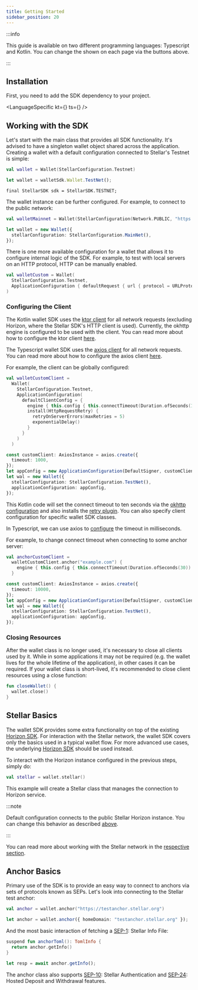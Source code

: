 ```yaml
---
title: Getting Started
sidebar_position: 20
---
```



<LanguageButtons />

:::info

This guide is available on two different programming languages: Typescript and Kotlin. You can change the shown on each page via the buttons above.

:::

## Installation

First, you need to add the SDK dependency to your project.

<LanguageSpecific kt={<KtInstall />} ts={<TsInstall />} />

## Working with the SDK

Let's start with the main class that provides all SDK functionality. It's advised to have a singleton wallet object shared across the application. Creating a wallet with a default configuration connected to Stellar's Testnet is simple:

<CodeExample>

```kotlin
val wallet = Wallet(StellarConfiguration.Testnet)
```

```ts
let wallet = walletSdk.Wallet.TestNet();
```

```flutter
final StellarSDK sdk = StellarSDK.TESTNET;
```

</CodeExample>

The wallet instance can be further configured. For example, to connect to the public network:

<CodeExample>

```kotlin
val walletMainnet = Wallet(StellarConfiguration(Network.PUBLIC, "https://horizon.stellar.org"))
```

```typescript
let wallet = new Wallet({
  stellarConfiguration: StellarConfiguration.MainNet(),
});
```

</CodeExample>

There is one more available configuration for a wallet that allows it to configure internal logic of the SDK. For example, to test with local servers on an HTTP protocol, HTTP can be manually enabled.

<CodeExample>

```kotlin
val walletCustom = Wallet(
  StellarConfiguration.Testnet,
  ApplicationConfiguration { defaultRequest { url { protocol = URLProtocol.HTTP } } }
)
```

</CodeExample>

### Configuring the Client

The Kotlin wallet SDK uses the [ktor client](https://ktor.io/docs/getting-started-ktor-client.html) for all network requests (excluding Horizon, where the Stellar SDK's HTTP client is used). Currently, the okhttp engine is configured to be used with the client. You can read more about how to configure the ktor client [here](https://ktor.io/docs/create-client.html#configure-client).

The Typescript wallet SDK uses the [axios client](https://axios-http.com/docs/intro) for all network requests. You can read more about how to configure the axios client [here](https://axios-http.com/docs/instance).

For example, the client can be globally configured:

<CodeExample>

```kotlin
val walletCustomClient =
  Wallet(
    StellarConfiguration.Testnet,
    ApplicationConfiguration(
      defaultClientConfig = {
        engine { this.config { this.connectTimeout(Duration.ofSeconds(10)) } }
        install(HttpRequestRetry) {
          retryOnServerErrors(maxRetries = 5)
          exponentialDelay()
        }
      }
    )
  )
```

```typescript
const customClient: AxiosInstance = axios.create({
  timeout: 1000,
});
let appConfig = new ApplicationConfiguration(DefaultSigner, customClient);
let wal = new Wallet({
  stellarConfiguration: StellarConfiguration.TestNet(),
  applicationConfiguration: appConfig,
});
```

</CodeExample>

This Kotlin code will set the connect timeout to ten seconds via the [okhttp configuration](https://ktor.io/docs/http-client-engines.html#okhttp) and also installs the [retry plugin](https://ktor.io/docs/client-retry.html). You can also specify client configuration for specific wallet SDK classes.

In Typescript, we can use axios to [configure](https://axios-http.com/docs/req_config) the timeout in milliseconds.

For example, to change connect timeout when connecting to some anchor server:

<CodeExample>

```kotlin
val anchorCustomClient =
  walletCustomClient.anchor("example.com") {
    engine { this.config { this.connectTimeout(Duration.ofSeconds(30)) } }
  }
```

```typescript
const customClient: AxiosInstance = axios.create({
  timeout: 10000,
});
let appConfig = new ApplicationConfiguration(DefaultSigner, customClient);
let wal = new Wallet({
  stellarConfiguration: StellarConfiguration.TestNet(),
  applicationConfiguration: appConfig,
});
```

</CodeExample>

### Closing Resources

After the wallet class is no longer used, it's necessary to close all clients used by it. While in some applications it may not be required (e.g. the wallet lives for the whole lifetime of the application), in other cases it can be required. If your wallet class is short-lived, it's recommended to close client resources using a close function:

<CodeExample>

```kotlin
fun closeWallet() {
  wallet.close()
}
```

</CodeExample>

## Stellar Basics

The wallet SDK provides some extra functionality on top of the existing [Horizon SDK]. For interaction with the Stellar network, the wallet SDK covers only the basics used in a typical wallet flow. For more advanced use cases, the underlying [Horizon SDK] should be used instead.

To interact with the Horizon instance configured in the previous steps, simply do:

<CodeExample>

```kotlin
val stellar = wallet.stellar()
```

</CodeExample>

This example will create a Stellar class that manages the connection to Horizon service.

:::note

Default configuration connects to the public Stellar Horizon instance. You can change this behavior as described [above](#working-with-the-sdk).

:::

You can read more about working with the Stellar network in the [respective section](./stellar.mdx).

## Anchor Basics

Primary use of the SDK is to provide an easy way to connect to anchors via sets of protocols known as SEPs. Let's look into connecting to the Stellar test anchor:

<CodeExample>

```kotlin
val anchor = wallet.anchor("https://testanchor.stellar.org")
```

```typescript
let anchor = wallet.anchor({ homeDomain: "testanchor.stellar.org" });
```

</CodeExample>

And the most basic interaction of fetching a [SEP-1]: Stellar Info File:

<CodeExample>

```kotlin
suspend fun anchorToml(): TomlInfo {
  return anchor.getInfo()
}
```

```typescript
let resp = await anchor.getInfo();
```

</CodeExample>

The anchor class also supports [SEP-10]: Stellar Authentication and [SEP-24]: Hosted Deposit and Withdrawal features.

[sep-1]: https://github.com/stellar/stellar-protocol/blob/master/ecosystem/sep-0001.md
[sep-10]: https://github.com/stellar/stellar-protocol/blob/master/ecosystem/sep-0010.md
[sep-12]: https://github.com/stellar/stellar-protocol/blob/master/ecosystem/sep-0012.md
[sep-24]: https://github.com/stellar/stellar-protocol/blob/master/ecosystem/sep-0024.md
[sep-10]: ./sep10.mdx
[sep-24]: ./sep24.mdx
[horizon sdk]: /docs/tools-and-sdks#sdk-library
